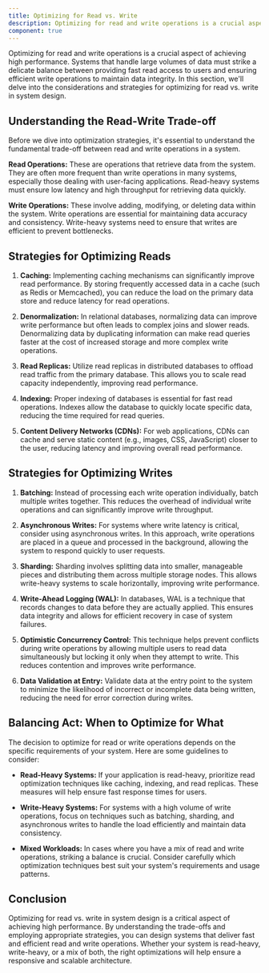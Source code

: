 ```yaml
---
title: Optimizing for Read vs. Write
description: Optimizing for read and write operations is a crucial aspect of achieving high performance. Systems that handle large volumes of data must strike a delicate balance between providing fast read access to users and ensuring efficient write operations to maintain data integrity. In this section, we'll delve into the considerations and strategies for optimizing for read vs. write in system design.
component: true
---
```


Optimizing for read and write operations is a crucial aspect of achieving high performance. Systems that handle large volumes of data must strike a delicate balance between providing fast read access to users and ensuring efficient write operations to maintain data integrity. In this section, we'll delve into the considerations and strategies for optimizing for read vs. write in system design.

## Understanding the Read-Write Trade-off

Before we dive into optimization strategies, it's essential to understand the fundamental trade-off between read and write operations in a system.

**Read Operations:** These are operations that retrieve data from the system. They are often more frequent than write operations in many systems, especially those dealing with user-facing applications. Read-heavy systems must ensure low latency and high throughput for retrieving data quickly.

**Write Operations:** These involve adding, modifying, or deleting data within the system. Write operations are essential for maintaining data accuracy and consistency. Write-heavy systems need to ensure that writes are efficient to prevent bottlenecks.

## Strategies for Optimizing Reads

1. **Caching:** Implementing caching mechanisms can significantly improve read performance. By storing frequently accessed data in a cache (such as Redis or Memcached), you can reduce the load on the primary data store and reduce latency for read operations.

2. **Denormalization:** In relational databases, normalizing data can improve write performance but often leads to complex joins and slower reads. Denormalizing data by duplicating information can make read queries faster at the cost of increased storage and more complex write operations.

3. **Read Replicas:** Utilize read replicas in distributed databases to offload read traffic from the primary database. This allows you to scale read capacity independently, improving read performance.

4. **Indexing:** Proper indexing of databases is essential for fast read operations. Indexes allow the database to quickly locate specific data, reducing the time required for read queries.

5. **Content Delivery Networks (CDNs):** For web applications, CDNs can cache and serve static content (e.g., images, CSS, JavaScript) closer to the user, reducing latency and improving overall read performance.

## Strategies for Optimizing Writes

1. **Batching:** Instead of processing each write operation individually, batch multiple writes together. This reduces the overhead of individual write operations and can significantly improve write throughput.

2. **Asynchronous Writes:** For systems where write latency is critical, consider using asynchronous writes. In this approach, write operations are placed in a queue and processed in the background, allowing the system to respond quickly to user requests.

3. **Sharding:** Sharding involves splitting data into smaller, manageable pieces and distributing them across multiple storage nodes. This allows write-heavy systems to scale horizontally, improving write performance.

4. **Write-Ahead Logging (WAL):** In databases, WAL is a technique that records changes to data before they are actually applied. This ensures data integrity and allows for efficient recovery in case of system failures.

5. **Optimistic Concurrency Control:** This technique helps prevent conflicts during write operations by allowing multiple users to read data simultaneously but locking it only when they attempt to write. This reduces contention and improves write performance.

6. **Data Validation at Entry:** Validate data at the entry point to the system to minimize the likelihood of incorrect or incomplete data being written, reducing the need for error correction during writes.

## Balancing Act: When to Optimize for What

The decision to optimize for read or write operations depends on the specific requirements of your system. Here are some guidelines to consider:

- **Read-Heavy Systems:** If your application is read-heavy, prioritize read optimization techniques like caching, indexing, and read replicas. These measures will help ensure fast response times for users.

- **Write-Heavy Systems:** For systems with a high volume of write operations, focus on techniques such as batching, sharding, and asynchronous writes to handle the load efficiently and maintain data consistency.

- **Mixed Workloads:** In cases where you have a mix of read and write operations, striking a balance is crucial. Consider carefully which optimization techniques best suit your system's requirements and usage patterns.

## Conclusion

Optimizing for read vs. write in system design is a critical aspect of achieving high performance. By understanding the trade-offs and employing appropriate strategies, you can design systems that deliver fast and efficient read and write operations. Whether your system is read-heavy, write-heavy, or a mix of both, the right optimizations will help ensure a responsive and scalable architecture.
